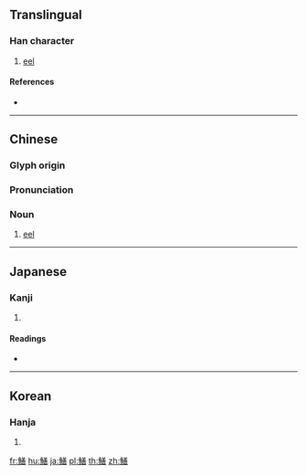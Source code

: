 {{character info/new}}
{{also|鳝}}
==Translingual==

===Han character===
{{Han char|rn=195|rad=魚|as=12|sn=23|four=28361|canj=NFTGR,NFTTR|ids=⿰魚善}}

# [[eel]]

====References====
* {{Han ref|kx=1478.190|dkj=46499|dj=2009.390|hdz=74714.180|uh=9C54|ud=40020|bh=C5EB|bd=50667}}

----

==Chinese==
{{zh-forms|s=鳝|alt=鱣}}

===Glyph origin===
{{Han etym}}

===Pronunciation===
{{zh-pron
|m=shàn
|c=sin5
|h=pfs=sân
|md=
|mn=siān
|w=
|mc=
|oc=y
|cat=n
}}

===Noun===
{{zh-noun}}

# [[eel]]

----

==Japanese==

===Kanji===
{{ja-kanji|grade=|rs=魚12}}

# {{defn|lang=ja|sort=魚12}}

====Readings====
* {{ja-readings|on=[[せん]] (sen)|kun=[[うみへび]] (umihebi), [[ごまめ]] (gomame)}}

----

==Korean==

===Hanja===
{{ko-hanja|hangeul=선|eumhun=|rv=seon|mr=sŏn|y=sen}}

# {{defn|lang=ko|sort=魚12}}

[[fr:鱔]]
[[hu:鱔]]
[[ja:鱔]]
[[pl:鱔]]
[[th:鱔]]
[[zh:鱔]]